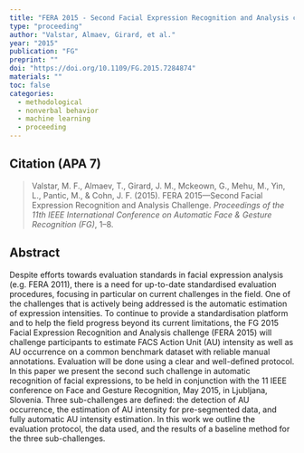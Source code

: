```yaml
---
title: "FERA 2015 - Second Facial Expression Recognition and Analysis challenge"
type: "proceeding"
author: "Valstar, Almaev, Girard, et al."
year: "2015"
publication: "FG"
preprint: ""
doi: "https://doi.org/10.1109/FG.2015.7284874"
materials: ""
toc: false
categories:
  - methodological
  - nonverbal behavior
  - machine learning
  - proceeding
---
```


## Citation (APA 7)

> Valstar, M. F., Almaev, T., Girard, J. M., Mckeown, G., Mehu, M., Yin, L., Pantic, M., & Cohn, J. F. (2015). FERA 2015—Second Facial Expression Recognition and Analysis Challenge. *Proceedings of the 11th IEEE International Conference on Automatic Face & Gesture Recognition (FG)*, 1–8.

## Abstract

Despite efforts towards evaluation standards in facial expression analysis (e.g. FERA 2011), there is a need for up-to-date standardised evaluation procedures, focusing in particular on current challenges in the field. One of the challenges that is actively being addressed is the automatic estimation of expression intensities. To continue to provide a standardisation platform and to help the field progress beyond its current limitations, the FG 2015 Facial Expression Recognition and Analysis challenge (FERA 2015) will challenge participants to estimate FACS Action Unit (AU) intensity as well as AU occurrence on a common benchmark dataset with reliable manual annotations. Evaluation will be done using a clear and well-defined protocol. In this paper we present the second such challenge in automatic recognition of facial expressions, to be held in conjunction with the 11 IEEE conference on Face and Gesture Recognition, May 2015, in Ljubljana, Slovenia. Three sub-challenges are defined: the detection of AU occurrence, the estimation of AU intensity for pre-segmented data, and fully automatic AU intensity estimation. In this work we outline the evaluation protocol, the data used, and the results of a baseline method for the three sub-challenges.

